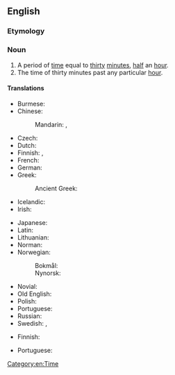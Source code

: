 ==English==

===Etymology===
{{prefix|en|half|hour}}

===Noun===
{{en-noun|head=[[half]]-[[hour]]}}

# A period of [[time]] equal to [[thirty]] [[minute]]s, [[half]] an [[hour]].
# The time of thirty minutes past any particular [[hour]].

====Translations====
{{trans-top|period}}
* Burmese: {{t+|my|နာရီဝက်}}
* Chinese:
*: Mandarin: {{t+|cmn|半小時|sc=Hani}}, {{t+|cmn|半小时|tr=bànxiǎoshí|sc=Hani}}
* Czech: {{t+|cs|půlhodina|f}}
* Dutch: {{t+|nl|halfuur|n}}
* Finnish: {{t|fi|[[puoli]] [[tunti|tuntia]]}}, {{t|fi|puolituntinen}}
* French: {{t+|fr|demi-heure|f}}
* German: {{t|de|halbe Stunde|f}}
* Greek:
*: Ancient Greek: {{t|grc|ἡμιώριον|n}}
* Icelandic: {{t|is|hálftími|m}}
* Irish: {{t|ga|leathuair}}
{{trans-mid}}
* Japanese: {{t|ja|半時間|tr=はんじかん, hanjikan|sc=Jpan}}
* Latin: {{t|la|sēmihōra|f}}
* Lithuanian: {{t|lt|pusvalanduko}}
* Norman: {{t|nrf|démi-heuthe|f}}
* Norwegian:
*: Bokmål: {{t|nb|halvtime|m}}
*: Nynorsk: {{t|nn|halvtime|m}}
* Novial: {{t|nov|mihore}}
* Old English: {{t|ang|healf tīd|f}}
* Polish: {{t|pl|pół godziny}}
* Portuguese: {{t|pt|[[meia]] [[hora]]|f}}
* Russian: {{t+|ru|полчаса́|n-p}}
* Swedish: {{t+|sv|halvtimme|c}}, {{t+|sv|halvtimma|c}}
{{trans-bottom}}

{{trans-top|time}}
* Finnish: {{t+|fi|puoli}}
{{trans-mid}}
* Portuguese: {{t+|pt|meia|f}}
{{trans-bottom}}

[[Category:en:Time]]